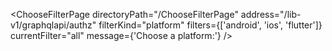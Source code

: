

<ChooseFilterPage
  directoryPath="/ChooseFilterPage"
  address="/lib-v1/graphqlapi/authz"
  filterKind="platform"
  filters={['android', 'ios', 'flutter']}
  currentFilter="all"
  message={'Choose a platform:'}
/>
